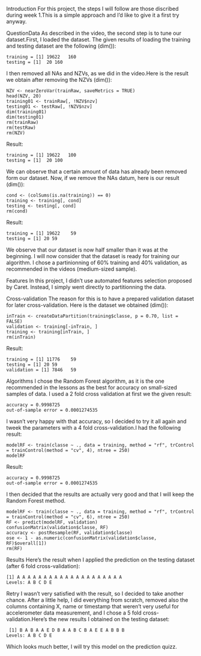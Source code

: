 Introduction
For this project, the steps I will follow are those discribed during week 1.This is a simple approach and I'd like to give it a first try anyway.

QuestionData
As described in the video, the second step is to tune our dataset.First, I loaded the dataset. The given results of loading the training and testing dataset are the following (dim()):

    training = [1] 19622   160
    testing = [1]  20 160

I then removed all NAs and NZVs, as we did in the video.Here is the result we obtain after removing the NZVs (dim()):

    NZV <- nearZeroVar(trainRaw, saveMetrics = TRUE)
    head(NZV, 20)
    training01 <- trainRaw[, !NZV$nzv]
    testing01 <- testRaw[, !NZV$nzv]
    dim(training01)
    dim(testing01)
    rm(trainRaw)
    rm(testRaw)
    rm(NZV)
    
Result:

    training = [1] 19622   100
    testing = [1]  20 100

We can observe that a certain amount of data has already been removed form our dataset.
Now, if we remove the NAs datum, here is our result (dim()):

    cond <- (colSums(is.na(training)) == 0)
    training <- training[, cond]
    testing <- testing[, cond]
    rm(cond)

Result:

    training = [1] 19622    59
    testing = [1] 20 59

We observe that our dataset is now half smaller than it was at the beginning.
I will now consider that the dataset is ready for training our algorithm.
I chose a partinionning of 60% training and 40% validation, as recommended in the videos (medium-sized sample).

Features
In this project, I didn't use automated features selection proposed by Caret.
Instead, I simply went directly to partitionning the data.

Cross-validation
The reason for this is to have a prepared validation dataset for later cross-validation.
Here is the dataset we obtained (dim()):

    inTrain <- createDataPartition(training$classe, p = 0.70, list = FALSE)
    validation <- training[-inTrain, ]
    training <- training[inTrain, ]
    rm(inTrain)
    
Result:

    training = [1] 11776    59
    testing = [1] 20 59
    validation = [1] 7846   59


Algorithms
I chose the Random Forest algorithm, as it is the one recommended in the lessons as the best for accuracy on small-sized samples of data. I used a 2 fold cross validation at first we the given result:

    accuracy = 0.9998725 
    out-of-sample error = 0.0001274535

I wasn't very happy with that accuracy, so I decided to try it all again and tweek the parameters with a 4 fold cross-validation.I had the following result:

    modelRF <- train(classe ~ ., data = training, method = "rf", trControl = trainControl(method = "cv", 4), ntree = 250)
    modelRF

Result:

    accuracy = 0.9998725 
    out-of-sample error = 0.0001274535

I then decided that the results are actually very good and that I will keep the Random Forest method.

    modelRF <- train(classe ~ ., data = training, method = "rf", trControl = trainControl(method = "cv", 6), ntree = 250)
    RF <- predict(modelRF, validation)
    confusionMatrix(validation$classe, RF)
    accuracy <- postResample(RF, validation$classe)
    ose <- 1 - as.numeric(confusionMatrix(validation$classe, RF)$overall[1])
    rm(RF)

Results
Here's the result when I applied the prediction on the testing dataset (after 6 fold cross-validation):

    [1] A A A A A A A A A A A A A A A A A A A A
    Levels: A B C D E

Retry
I wasn't very satisfied with the result, so I decided to take another chance.
After a little help, I did everything from scratch, removed also the columns containing X, name or timestamp that weren't very useful for accelerometer data measurement, and I chose a 5 fold cross-validation.Here's the new results I obtained on the testing dataset:

     [1] B A B A A E D B A A B C B A E E A B B B
    Levels: A B C D E

Which looks much better, I will try this model on the prediction quizz.
